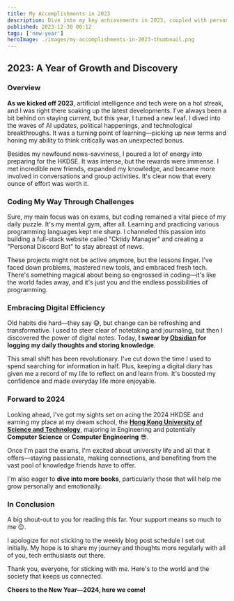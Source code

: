 ```yaml
---
title: My Accomplishments in 2023
description: Dive into my key achievements in 2023, coupled with personal insights and forward-looking aspirations as the new year approaches.
published: 2023-12-30 00:12
tags: ['new-year']
heroImage: ./images/my-accomplishments-in-2023-thumbnail.png
---
```


## 2023: A Year of Growth and Discovery

### Overview

**As we kicked off 2023**, artificial intelligence and tech were on a hot streak, and I was right there soaking up the latest developments. I've always been a bit behind on staying current, but this year, I turned a new leaf. I dived into the waves of AI updates, political happenings, and technological breakthroughs. It was a turning point of learning—picking up new terms and honing my ability to think critically was an unexpected bonus.

Besides my newfound news-savviness, I poured a lot of energy into preparing for the HKDSE. It was intense, but the rewards were immense. I met incredible new friends, expanded my knowledge, and became more involved in conversations and group activities. It's clear now that every ounce of effort was worth it.

### Coding My Way Through Challenges

Sure, my main focus was on exams, but coding remained a vital piece of my daily puzzle. It's my mental gym, after all. Learning and practicing various programming languages kept me sharp. I channeled this passion into building a full-stack website called "Cktidy Manager" and creating a "Personal Discord Bot" to stay abreast of news.

These projects might not be active anymore, but the lessons linger. I've faced down problems, mastered new tools, and embraced fresh tech. There's something magical about being so engrossed in coding—it's like the world fades away, and it's just you and the endless possibilities of programming.

### Embracing Digital Efficiency

Old habits die hard—they say 😅, but change can be refreshing and transformative. I used to steer clear of notetaking and journaling, but then I discovered the power of digital notes. Today, **I swear by [Obsidian](https://obsidian.md/) for logging my daily thoughts and storing knowledge**.

<Picture
  src="https://obsidian-img.tsun1031.xyz/2023/12/5d9fac074874256313853e5e9221d860.png"
  alt="Thumbnail"
  class="thumbnail"
  width="auto"
  height="600"
/>

This small shift has been revolutionary. I've cut down the time I used to spend searching for information in half. Plus, keeping a digital diary has given me a record of my life to reflect on and learn from. It's boosted my confidence and made everyday life more enjoyable.

### Forward to 2024

Looking ahead, I've got my sights set on acing the 2024 HKDSE and earning my place at my dream school, the **[Hong Kong University of Science and Technology](https://hkust.edu.hk/)**, majoring in Engineering and potentially **Computer Science** or **Computer Engineering** 😎.

<Picture
  src="https://obsidian-img.tsun1031.xyz/2023/10/1c83d95df53a12247baba69b03b14d8d.jpg"
  alt="Thumbnail"
  class="thumbnail"
  width="auto"
  height="600"
/>

Once I'm past the exams, I'm excited about university life and all that it offers—staying passionate, making connections, and benefiting from the vast pool of knowledge friends have to offer.

I'm also eager to **dive into more books**, particularly those that will help me grow personally and emotionally.

### In Conclusion

A big shout-out to you for reading this far. Your support means so much to me 😌.

I apologize for not sticking to the weekly blog post schedule I set out initially. My hope is to share my journey and thoughts more regularly with all of you, tech enthusiasts out there.

Thank you, everyone, for sticking with me. Here's to the world and the society that keeps us connected.

**Cheers to the New Year—2024, here we come!**
